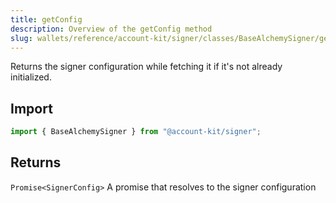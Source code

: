 ```yaml
---
title: getConfig
description: Overview of the getConfig method
slug: wallets/reference/account-kit/signer/classes/BaseAlchemySigner/getConfig
---
```




Returns the signer configuration while fetching it if it's not already initialized.

## Import

```ts
import { BaseAlchemySigner } from "@account-kit/signer";
```

## Returns

`Promise<SignerConfig>`
A promise that resolves to the signer configuration
